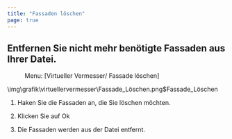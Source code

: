 ```yaml
---
title: "Fassaden löschen"
page: true
---
```

## Entfernen Sie nicht mehr ben&#246;tigte Fassaden aus Ihrer Datei.
<GeoMapper>
 <Menu> Menu: [Virtueller Vermesser/ Fassade löschen] </Menu> 


<Image>\img\grafik\virtuellervermesser\Fassade_Löschen.png$Fassade_Löschen</Image>


1. Haken Sie die Fassaden an, die Sie l&#246;schen m&#246;chten.


2. Klicken Sie auf <Border>Ok</Border> 
3. Die Fassaden werden aus der Datei entfernt.





</GeoMapper>
